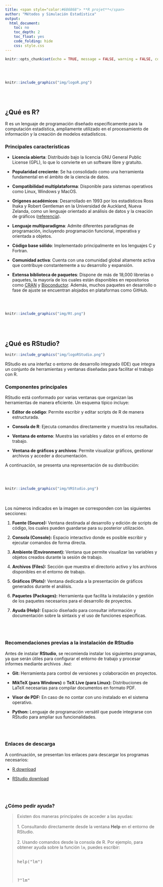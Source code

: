 ```yaml
---
title: <span style="color:#686868"> **R projet**</span>
author: "Métodos y Simulación Estadística"
output:
  html_document:
    toc: no
    toc_depth: 2
    toc_float: yes
    code_folding: hide
    css: style.css
---
```


```r
knitr::opts_chunk$set(echo = TRUE, message = FALSE, warning = FALSE, comment = NA)

```


<br/><br/>

```r
knitr::include_graphics("img/logoR.png")
```


<br/><br/>
<h2>¿Qué es R?</h2>


R es un lenguaje de programación diseñado específicamente para la computación estadística, ampliamente utilizado en el procesamiento de información y la creación de modelos estadísticos.


<h3> Principales características</h3>

- **Licencia abierta**: Distribuido bajo la licencia GNU General Public License (GPL), lo que lo convierte en un software libre y gratuito.

- **Popularidad creciente**: Se ha consolidado como una herramienta fundamental en el ámbito de la ciencia de datos.

- **Compatibilidad multiplataforma**: Disponible para sistemas operativos como Linux, Windows y MacOS.

- **Orígenes académicos**: Desarrollado en 1993 por los estadísticos Ross Ihaka y Robert Gentleman en la Universidad de Auckland, Nueva Zelanda, como un lenguaje orientado al análisis de datos y la creación de gráficos ([referencia](https://www.stat.auckland.ac.nz/~ihaka/downloads/R-paper.pdf)).

- **Lenguaje multiparadigma**: Admite diferentes paradigmas de programación, incluyendo programación funcional, imperativa y orientada a objetos.

- **Código base sólido**: Implementado principalmente en los lenguajes C y Fortran.

- **Comunidad activa**: Cuenta con una comunidad global altamente activa que contribuye constantemente a su desarrollo y expansión.

- **Extensa biblioteca de paquetes**: Dispone de más de 18,000 librerías o paquetes, la mayoría de los cuales están disponibles en repositorios como [CRAN](https://cran.r-project.org/web/packages/available_packages_by_name.html) y [Bioconductor](https://bioconductor.org/packages/release/BiocViews.html#___Software). Además, muchos paquetes en desarrollo o fase de ajuste se encuentran alojados en plataformas como GitHub.


<br/><br/>



```r
knitr::include_graphics("img/Rt.png")
```




<br/><br/>
<h2>¿Qué es RStudio?</h2>


```r
knitr::include_graphics("img/logoRStudio.png")
```

RStudio es una interfaz o entorno de desarrollo integrado (IDE) que integra un conjunto de herramientas y ventanas diseñadas para facilitar el trabajo con R.

<h3>Componentes principales</h3>

RStudio está conformado por varias ventanas que organizan las herramientas de manera eficiente. Un esquema típico incluye:

- **Editor de código**: Permite escribir y editar scripts de R de manera estructurada.

- **Consola de R**: Ejecuta comandos directamente y muestra los resultados.

- **Ventana de entorno**: Muestra las variables y datos en el entorno de trabajo.

- **Ventana de gráficos y archivos**: Permite visualizar gráficos, gestionar archivos y acceder a documentación.

A continuación, se presenta una representación de su distribución: 

<br/><br/>

```r
knitr::include_graphics("img/VRStudio.png")
```

<br/><br/>
Los números indicados en la imagen se corresponden con las siguientes secciones:

1. **Fuente (Source):** Ventana destinada al desarrollo y edición de scripts de código, los cuales pueden guardarse para su posterior utilización.

2. **Consola (Console):** Espacio interactivo donde es posible escribir y ejecutar comandos de forma directa.

3. **Ambiente (Environment):** Ventana que permite visualizar las variables y objetos creados durante la sesión de trabajo.

4. **Archivos (Files):** Sección que muestra el directorio activo y los archivos disponibles en el entorno de trabajo.

5. **Gráficos (Plots):** Ventana dedicada a la presentación de gráficos generados durante el análisis.

6. **Paquetes (Packages):** Herramienta que facilita la instalación y gestión de los paquetes necesarios para el desarrollo de proyectos.

7. **Ayuda (Help):** Espacio diseñado para consultar información y documentación sobre la sintaxis y el uso de funciones específicas.


<br/><br/>
<h3>Recomendaciones previas a la instalación de RStudio</h3>

Antes de instalar **RStudio**, se recomienda instalar los siguientes programas, ya que serán útiles para configurar el entorno de trabajo y procesar informes mediante archivos `.Rmd`:

- **Git:** Herramienta para control de versiones y colaboración en proyectos.  

- **MikTeX (para Windows)** o **TeX Live (para Linux):** Distribuciones de LaTeX necesarias para compilar documentos en formato PDF. 

- **Visor de PDF:** En caso de no contar con uno instalado en el sistema operativo.  

- **Python:** Lenguaje de programación versátil que puede integrarse con RStudio para ampliar sus funcionalidades.


<br/><br/>
<h3>Enlaces de descarga</h3>


A continuación, se presentan los enlaces para descargar los programas necesarios:

- [R download](https://cran.r-project.org/)

- [RStudio download](https://rstudio.com/products/rstudio/download/)



<br/><br/>
<div class="caja-nota">
<h3>¿Cómo pedir ayuda?</h3>
>
Existen dos maneras principales de acceder a las ayudas:
<br/><br/>
1. Consultando directamente desde la ventana **Help** en el entorno de RStudio.
<br/><br/>
2. Usando comandos desde la consola de R. Por ejemplo, para obtener ayuda sobre la función `lm`, puedes escribir:
<br/><br/>
<pre>
help("lm")
</pre>
<br/>
<pre>
?"lm"
</pre>
</div> 







